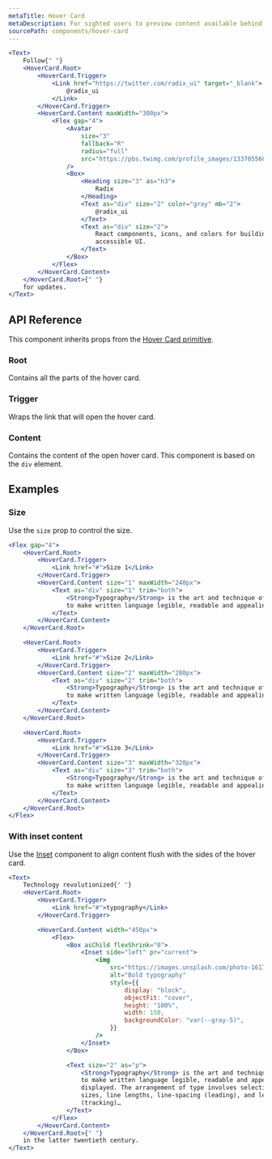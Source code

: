 ```yaml
---
metaTitle: Hover Card
metaDescription: For sighted users to preview content available behind a link.
sourcePath: components/hover-card
---
```


```jsx live=true
<Text>
	Follow{" "}
	<HoverCard.Root>
		<HoverCard.Trigger>
			<Link href="https://twitter.com/radix_ui" target="_blank">
				@radix_ui
			</Link>
		</HoverCard.Trigger>
		<HoverCard.Content maxWidth="300px">
			<Flex gap="4">
				<Avatar
					size="3"
					fallback="R"
					radius="full"
					src="https://pbs.twimg.com/profile_images/1337055608613253126/r_eiMp2H_400x400.png"
				/>
				<Box>
					<Heading size="3" as="h3">
						Radix
					</Heading>
					<Text as="div" size="2" color="gray" mb="2">
						@radix_ui
					</Text>
					<Text as="div" size="2">
						React components, icons, and colors for building high-quality,
						accessible UI.
					</Text>
				</Box>
			</Flex>
		</HoverCard.Content>
	</HoverCard.Root>{" "}
	for updates.
</Text>
```

## API Reference

This component inherits props from the [Hover Card primitive](/primitives/docs/components/hover-card).

### Root

Contains all the parts of the hover card.

### Trigger

Wraps the link that will open the hover card.

### Content

Contains the content of the open hover card. This component is based on the `div` element.

<ThemesPropsTable defs="hoverCardContentPropDefs" />

## Examples

### Size

Use the `size` prop to control the size.

```jsx live=true
<Flex gap="4">
	<HoverCard.Root>
		<HoverCard.Trigger>
			<Link href="#">Size 1</Link>
		</HoverCard.Trigger>
		<HoverCard.Content size="1" maxWidth="240px">
			<Text as="div" size="1" trim="both">
				<Strong>Typography</Strong> is the art and technique of arranging type
				to make written language legible, readable and appealing when displayed.
			</Text>
		</HoverCard.Content>
	</HoverCard.Root>

	<HoverCard.Root>
		<HoverCard.Trigger>
			<Link href="#">Size 2</Link>
		</HoverCard.Trigger>
		<HoverCard.Content size="2" maxWidth="280px">
			<Text as="div" size="2" trim="both">
				<Strong>Typography</Strong> is the art and technique of arranging type
				to make written language legible, readable and appealing when displayed.
			</Text>
		</HoverCard.Content>
	</HoverCard.Root>

	<HoverCard.Root>
		<HoverCard.Trigger>
			<Link href="#">Size 3</Link>
		</HoverCard.Trigger>
		<HoverCard.Content size="3" maxWidth="320px">
			<Text as="div" size="3" trim="both">
				<Strong>Typography</Strong> is the art and technique of arranging type
				to make written language legible, readable and appealing when displayed.
			</Text>
		</HoverCard.Content>
	</HoverCard.Root>
</Flex>
```

### With inset content

Use the [Inset](/themes/docs/components/inset) component to align content flush with the sides of the hover card.

```jsx live=true
<Text>
	Technology revolutionized{" "}
	<HoverCard.Root>
		<HoverCard.Trigger>
			<Link href="#">typography</Link>
		</HoverCard.Trigger>

		<HoverCard.Content width="450px">
			<Flex>
				<Box asChild flexShrink="0">
					<Inset side="left" pr="current">
						<img
							src="https://images.unsplash.com/photo-1617050318658-a9a3175e34cb?&auto=format&fit=crop&w=300&q=90"
							alt="Bold typography"
							style={{
								display: "block",
								objectFit: "cover",
								height: "100%",
								width: 150,
								backgroundColor: "var(--gray-5)",
							}}
						/>
					</Inset>
				</Box>

				<Text size="2" as="p">
					<Strong>Typography</Strong> is the art and technique of arranging type
					to make written language legible, readable and appealing when
					displayed. The arrangement of type involves selecting typefaces, point
					sizes, line lengths, line-spacing (leading), and letter-spacing
					(tracking)…
				</Text>
			</Flex>
		</HoverCard.Content>
	</HoverCard.Root>{" "}
	in the latter twentieth century.
</Text>
```
